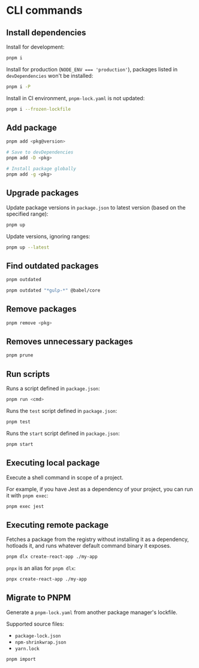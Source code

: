 # CLI commands

## Install dependencies

Install for development:
```sh
pnpm i
```

Install for production (`NODE_ENV === 'production'`), packages listed in `devDependencies` won't be installed:
```sh
pnpm i -P
```

Install in CI environment, `pnpm-lock.yaml` is not updated:
```sh
pnpm i --frozen-lockfile
```

## Add package

```sh
pnpm add <pkg@version>

# Save to devDependencies
pnpm add -D <pkg>

# Install package globally
pnpm add -g <pkg>
```

## Upgrade packages

Update package versions in `package.json` to latest version (based on the specified range):
```sh
pnpm up
```

Update versions, ignoring ranges:
```sh
pnpm up --latest
```

## Find outdated packages

```sh
pnpm outdated
```

```sh
pnpm outdated "*gulp-*" @babel/core
```

## Remove packages

```sh
pnpm remove <pkg>
```

## Removes unnecessary packages

```sh
pnpm prune
```

## Run scripts

Runs a script defined in `package.json`:
```sh
pnpm run <cmd>
```

Runs the `test` script defined in `package.json`:
```sh
pnpm test
```

Runs the `start` script defined in `package.json`:
```sh
pnpm start
```

## Executing local package

Execute a shell command in scope of a project.

For example, if you have Jest as a dependency of your project, you can run it with `pnpm exec`:
```sh
pnpm exec jest
```

## Executing remote package

Fetches a package from the registry without installing it as a dependency, hotloads it, and runs whatever default command binary it exposes.

```sh
pnpm dlx create-react-app ./my-app
```

`pnpx` is an alias for `pnpm dlx`:
```sh
pnpx create-react-app ./my-app
```


## Migrate to PNPM

Generate a `pnpm-lock.yaml` from another package manager's lockfile.

Supported source files:
- `package-lock.json`
- `npm-shrinkwrap.json`
- `yarn.lock`

```sh
pnpm import
```
